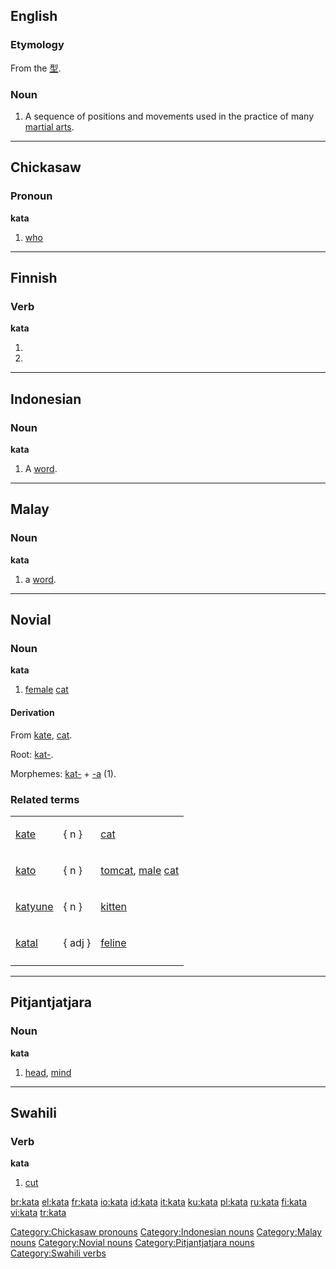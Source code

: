 {{see|Kata}}
==English==
{{wikipedia}}

===Etymology===
From the {{Ja.}} [[型]].

===Noun===
{{en-noun}}

# {{martial arts}} A sequence of positions and movements used in the practice of many [[martial art]]s.

----

==Chickasaw==

===Pronoun===
'''kata'''

# {{italbrac|interrogative}} [[who]]

[[Category:Chickasaw pronouns]]

----

==Finnish==

===Verb===
'''kata'''

# {{fi-indicative present connegative of|kattaa}}
# {{fi-second person singular imperative present of|kattaa}}

----

==Indonesian==

===Noun===
'''kata'''

# A [[word]].

[[Category:Indonesian nouns]]

----

==Malay==

===Noun===
'''kata'''

# a [[word]].

[[Category:Malay nouns]]

----

==Novial==

===Noun===
'''kata'''

# [[female]] [[cat]]

====Derivation====
{{rfc-header|Derivation}}
From [[kate]], [[cat]].

Root: [[kat-]].

Morphemes: [[kat-]] + [[-a]] (1).

===Related terms===
{|
|[[kate]] ||   { n }   ||[[cat]]
|-
|[[kato]] ||   { n }   || [[tomcat]], [[male]] [[cat]]
|-
|[[katyune]] ||   { n }   || [[kitten]]
|-
|[[katal]] ||   { adj }   || [[feline]]
|-
|}

[[Category:Novial nouns]]

----

==Pitjantjatjara==

===Noun===
'''kata'''

# [[head]], [[mind]]

[[Category:Pitjantjatjara nouns]]

----

==Swahili==

===Verb===
'''kata'''

# [[cut]]

[[Category:Swahili verbs]]

[[br:kata]]
[[el:kata]]
[[fr:kata]]
[[io:kata]]
[[id:kata]]
[[it:kata]]
[[ku:kata]]
[[pl:kata]]
[[ru:kata]]
[[fi:kata]]
[[vi:kata]]
[[tr:kata]]